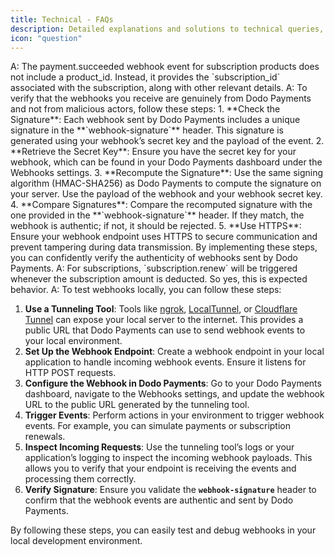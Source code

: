 ```yaml
---
title: Technical - FAQs
description: Detailed explanations and solutions to technical queries, including troubleshooting, integrations, and system requirements, ensuring seamless implementation and performance.
icon: "question"
---
```


<Accordion title="Q1: Why didn't I receive the product id in the payment.succeeded webhook for a subscription product?">
  A: The payment.succeeded webhook event for subscription products does not include a product_id. Instead, it provides the `subscription_id` associated with the subscription, along with other relevant details.
</Accordion>

<Accordion title="Q2: How do I verify the webhooks I receive are actually from dodo payments and not from any malicious actors?">
  A: To verify that the webhooks you receive are genuinely from Dodo Payments and not from malicious actors, follow these steps:
    1. **Check the Signature**: Each webhook sent by Dodo Payments includes a unique signature in the **`webhook-signature`** header. This signature is generated using your webhook’s secret key and the payload of the event.
    2. **Retrieve the Secret Key**: Ensure you have the secret key for your webhook, which can be found in your Dodo Payments dashboard under the Webhooks settings.
    3. **Recompute the Signature**: Use the same signing algorithm (HMAC-SHA256) as Dodo Payments to compute the signature on your server. Use the payload of the webhook and your webhook secret key.
    4. **Compare Signatures**: Compare the recomputed signature with the one provided in the **`webhook-signature`** header. If they match, the webhook is authentic; if not, it should be rejected.
    5. **Use HTTPS**: Ensure your webhook endpoint uses HTTPS to secure communication and prevent tampering during data transmission.
  By implementing these steps, you can confidently verify the authenticity of webhooks sent by Dodo Payments. 
</Accordion>

<Accordion title="Q3: Why am I receiving a subscription.renew webhook even for the first month payment?">
  A: For subscriptions, `subscription.renew` will be triggered whenever the subscription amount is deducted. So yes, this is expected behavior.
</Accordion>


<Accordion title="Q5: How can I test webhooks locally?">
  A: To test webhooks locally, you can follow these steps:
  
1. **Use a Tunneling Tool**: Tools like [ngrok](https://ngrok.com/), [LocalTunnel](https://localtunnel.github.io/www/), or [Cloudflare Tunnel](https://developers.cloudflare.com/cloudflare-one/connections/connect-apps/) can expose your local server to the internet. This provides a public URL that Dodo Payments can use to send webhook events to your local environment.
2. **Set Up the Webhook Endpoint**: Create a webhook endpoint in your local application to handle incoming webhook events. Ensure it listens for HTTP POST requests.
3. **Configure the Webhook in Dodo Payments**: Go to your Dodo Payments dashboard, navigate to the Webhooks settings, and update the webhook URL to the public URL generated by the tunneling tool.
4. **Trigger Events**:  Perform actions in your environment to trigger webhook events. For example, you can simulate payments or subscription renewals.
5. **Inspect Incoming Requests**: Use the tunneling tool’s logs or your application’s logging to inspect the incoming webhook payloads. This allows you to verify that your endpoint is receiving the events and processing them correctly.
6. **Verify Signature**: Ensure you validate the **`webhook-signature`** header to confirm that the webhook events are authentic and sent by Dodo Payments.

By following these steps, you can easily test and debug webhooks in your local development environment.
</Accordion>

